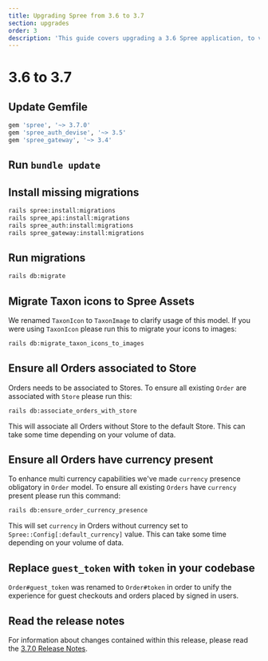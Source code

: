 ```yaml
---
title: Upgrading Spree from 3.6 to 3.7
section: upgrades
order: 3
description: 'This guide covers upgrading a 3.6 Spree application, to version 3.7.'
---
```


# 3.6 to 3.7

## Update Gemfile

```ruby
gem 'spree', '~> 3.7.0'
gem 'spree_auth_devise', '~> 3.5'
gem 'spree_gateway', '~> 3.4'
```

## Run `bundle update`

## Install missing migrations

```bash
rails spree:install:migrations
rails spree_api:install:migrations
rails spree_auth:install:migrations
rails spree_gateway:install:migrations
```

## Run migrations

```bash
rails db:migrate
```

## Migrate Taxon icons to Spree Assets

We renamed `TaxonIcon` to `TaxonImage` to clarify usage of this model. If you were using `TaxonIcon` please run this to migrate your icons to images:

```bash
rails db:migrate_taxon_icons_to_images
```

## Ensure all Orders associated to Store

Orders needs to be associated to Stores. To ensure all existing `Order` are associated with `Store` please run this:

```bash
rails db:associate_orders_with_store
```

This will associate all Orders without Store to the default Store. This can take some time depending on your volume of data.

## Ensure all Orders have currency present

To enhance multi currency capabilities we've made `currency` presence obligatory in `Order` model. To ensure all existing `Orders` have `currency` present please run this command:

```bash
rails db:ensure_order_currency_presence
```

This will set `currency` in Orders without currency set to `Spree::Config[:default_currency]` value. This can take some time depending on your volume of data.

## Replace `guest_token` with `token` in your codebase

`Order#guest_token` was renamed to `Order#token` in order to unify the experience for guest checkouts and orders placed by signed in users.

## Read the release notes

For information about changes contained within this release, please read the [3.7.0 Release Notes](https://guides.spreecommerce.org/release_notes/spree_3_7_0.html).

